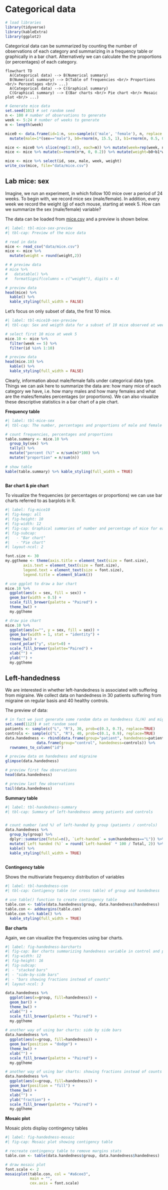 # Categorical data

```r
# load libraries
library(tidyverse)
library(kableExtra)
library(ggplot2)
```

Categorical data can be summarized by counting the number of observations of each category and summarizing in a frequency table or graphically in a bar chart. Alternatively we can calculate the the proportions (or percentages) of each category.

```mermaid
flowchart TD
  A(Categorical data) --> B(Numerical summary)
  B(Numerical summary) --> D(Table of frequencies <br/> Proportions <br/> Percentages <br/> ...)
  A(Categorical data) --> C(Graphical summary)
  C(Graphical summary) --> E(Bar charts <br/> Pie chart <br/> Mosaic plot <br/> ...)
```

<!-- Example: 10 mice -->
```r
# Generate mice data
set.seed(101) # set random seed
n <- 100 # number of observations to generate
week <- 5:24 # number of weeks to generate
m <- length(week)

mice0 <- data.frame(id=1:n, sex=sample(c('male', 'female'), n, replace = TRUE)) %>%
  mutate(male=1*(sex=="male"), b0=rnorm(n, 15.5, 1), b1=rnorm(n, 0.5, 0.1), b2=rnorm(n, 1.5,0.5), b3=rnorm(n, 0.3, 0.1), a0 = rnorm(n, 44, 4))

mice <- mice0 %>% slice(rep(1:n(), each=m)) %>% mutate(week=rep(week, n))
mice <- mice %>% mutate(s=rnorm(n*m, 0, 0.2)) %>% mutate(weight=b0+b1*week+b2*male+b3*male*week+s) 

mice <- mice %>% select(id, sex, male, week, weight)
write_csv(mice, file="data/mice.csv")

```

::: {#exm-mice-10}
## Lab mice: sex

Imagine, we run an experiment, in which follow 100 mice over a period of 24 weeks. To begin with, we record mice sex (male/female). In addition, every week we record the weight (g) of each mouse, starting at week 5. How can we summarize the sex (male/female) variable? 

::: 

The data can be loaded from [mice.csv](data/mice.csv) and a preview is shown below.
```r
#| label: tbl-mice-sex-preview
#| tbl-cap: Preview of the mice data

# read in data
mice <- read_csv("data/mice.csv")
mice <- mice %>%
  mutate(weight = round(weight,2))

# # preview data
# mice %>%
#   datatable() %>%
#   formatSignif(columns = c("weight"), digits = 4)

# preview data
head(mice) %>%
  kable() %>% 
  kable_styling(full_width = FALSE)
```

Let's focus on only subset of data, the first 10 mice. 
```r
#| label: tbl-mice10-sex-preview
#| tbl-cap: Sex and weigth data for a subset of 10 mice observed at week 5

# select first 10 mice at week 5
mice.10 <- mice %>% 
  filter(week == 5) %>%
  filter(id %in% 1:10)

# preview data
head(mice.10) %>%
  kable() %>% 
  kable_styling(full_width = FALSE)
```

Clearly, information about male/female falls under categorical data type. Things we can ask here to summarize the data are: how many mice of each category we have, i.e. how many males and how many females and what are the males/females percentages (or proportions). We can also visualize these descriptive statistics in a bar chart of a pie chart. 

**Frequency table**

```r
#| label: tbl-mice-sex
#| tbl-cap: The number, percentages and proportions of male and female mice

# count frequencies, percentages and proportions
table.summary <- mice.10 %>% 
  group_by(sex) %>%
  tally() %>%
  mutate("percent (%)" = n/sum(n)*100) %>%
  mutate("proportion" = n/sum(n))
  
# show table
kable(table.summary) %>% kable_styling(full_width = TRUE)
  
```

**Bar chart & pie chart**

To visualize the frequencies (or percentages or proportions) we can use bar charts referred to as barplots in R. 

```r
#| label: fig-mice10
#| fig-keep: all
#| fig-height: 10
#| fig-width: 12
#| fig-cap: Graphical summaries of number and percentage of mice for each observed sex category (male/female)
#| fig-subcap:
#|   - "Bar chart"
#|   - "Pie chart"
#| layout-ncol: 2

font.size <- 30
my.ggtheme <- theme(axis.title = element_text(size = font.size), 
        axis.text = element_text(size = font.size), 
        legend.text = element_text(size = font.size), 
        legend.title = element_blank()) 

# use ggplot to draw a bar chart
mice.10 %>%
  ggplot(aes(x = sex, fill = sex)) +
  geom_bar(width = 0.5) +
  scale_fill_brewer(palette = "Paired") + 
  theme_bw() +
  my.ggtheme

# draw pie chart
mice.10 %>%
  ggplot(aes(x="", y = sex, fill = sex)) +
  geom_bar(width = 1, stat = "identity") +
  theme_bw() +
  coord_polar("y", start=0) +
  scale_fill_brewer(palette="Paired") +
  xlab("") +
  ylab("") + 
  my.ggtheme

```



::: {#exm-lefthand}
## Left-handedness

We are interested in whether left-handedness is associated with suffering from migraine. We collect data on handedness in 30 patients suffering from migraine on regular basis and 40 healthy controls. 
:::

The preview of data: 
```r
# in fact we just generate some random data on handedness (L/H) and migrane (Yes/No)
set.seed(1123) # set random seed 
patients <- sample(c("L", "R"), 30, prob=c(0.3, 0.7), replace=TRUE)
controls <- sample(c("L", "R"), 40, prob=c(0.1, 0.9), replace=TRUE)
data.handedness <- rbind(data.frame(group="patient", handedness=patients),
              data.frame(group="control", handedness=controls)) %>%
  rownames_to_column("id")

# preview data on handedness and migraine
glimpse(data.handedness)
```


```r
# preview first few observations
head(data.handedness)

# preview last few observations
tail(data.handedness)
```

**Summary table**

```r
#| label: tbl-handedness-summary
#| tbl-cap: Summary of left-handedness among patients and controls


# count number (and %) of left-handed by group (patients / controls)
data.handedness %>%
  group_by(group) %>%
  dplyr::summarize(Total=n(), `Left-handed` = sum(handedness=="L")) %>% 
  mutate(`Left handed (%)` = round(`Left-handed` * 100 / Total, 2)) %>%
  kable() %>%
  kable_styling(full_width = TRUE)
  
```

**Contingency table**

Shows the multivariate frequency distribution of variables

```r
#| label: tbl-handedness-con
#| tbl-cap: Contigency table (or cross table) of group and handedness 

# use table() function to create contingency table
table.con <- table(data.handedness$group, data.handedness$handedness)
table.con <- addmargins(table.con)
table.con %>% kable() %>%
  kable_styling(full_width = TRUE)

```


**Bar charts**

Again, we can visualize the frequencies using bar charts. 

```r
#| label: fig-handedness-barcharts
#| fig-cap: Bar charts summarizing handedness variable in control and patients
#| fig-width: 12
#| fig-height: 16
#| fig-subcap:
#| - "stacked bars"
#| - "side-by-side bars"
#| - "bars showing fractions instead of counts"
#| layout-ncol: 3

data.handedness %>% 
  ggplot(aes(x=group, fill=handedness)) + 
  geom_bar() + 
  theme_bw() + 
  xlab("") + 
  scale_fill_brewer(palette = "Paired") + 
  my.ggtheme
  
# another way of using bar charts: side by side bars
data.handedness %>% 
  ggplot(aes(x=group, fill=handedness)) + 
  geom_bar(position = "dodge") + 
  theme_bw() + 
  xlab("") + 
  scale_fill_brewer(palette = "Paired") + 
  my.ggtheme

# another way of using bar charts: showing fractions instead of counts
data.handedness %>% 
  ggplot(aes(x=group, fill=handedness)) + 
  geom_bar(position = "fill") + 
  theme_bw() + 
  xlab("") + 
  ylab("fraction") +
  scale_fill_brewer(palette = "Paired") + 
  my.ggtheme

```

**Mosaic plot**

Mosaic plots display contingency tables

```r
#| label: fig-handedness-mosaic
#| fig-cap: Mosaic plot showing contigency table

# recreate contingency table to remove margins stats
table.con <- table(data.handedness$group, data.handedness$handedness)

# draw mosaic plot
font.scale <- 2
mosaicplot(table.con, col = "#a6cee3", 
           main = "", 
           cex.axis = font.scale)

```











